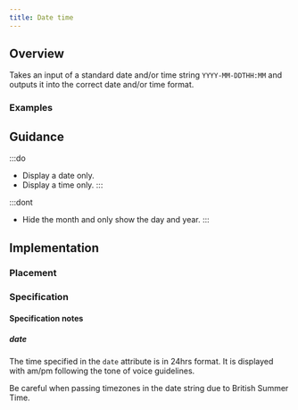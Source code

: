 ```yaml
---
title: Date time
---
```




## Overview

<CompDetails name={componentName} />

Takes an input of a standard date and/or time string `YYYY-MM-DDTHH:MM` and outputs it into the correct date and/or time format.

### Examples

<ExampleViewer type="standard" />

## Guidance

:::do
- Display a date only.
- Display a time only.
:::

:::dont
- Hide the month and only show the day and year.
:::

## Implementation

### Placement

<Placement name={componentName} />

### Specification

<Specification name={componentName} />

#### Specification notes

##### date

The time specified in the `date` attribute is in 24hrs format. It is displayed with am/pm following the tone of voice guidelines.

Be careful when passing timezones in the date string due to British Summer Time.

